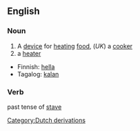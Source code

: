 ==English==
===Noun===
#A [[device]] for [[heat]]ing [[food]], (''UK'') a [[cooker]]
#a [[heater]]

*Finnish: [[hella]]
*Tagalog: [[kalan]]
===Verb===
past tense of [[stave]]
[[Category:Dutch derivations]]